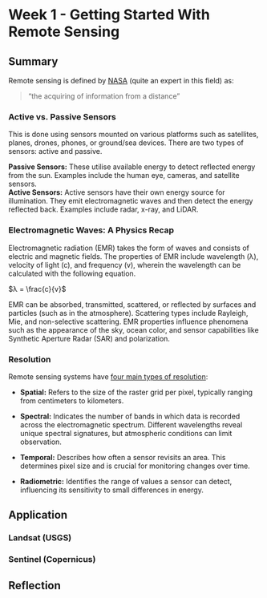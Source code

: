 # Week 1 - Getting Started With Remote Sensing

## Summary

Remote sensing is defined by [NASA](https://www.earthdata.nasa.gov/learn/backgrounders/remote-sensing) (quite an expert in this field) as:

> "the acquiring of information from a distance"

### Active vs. Passive Sensors

This is done using sensors mounted on various platforms such as satellites, planes, drones, phones, or ground/sea devices. There are two types of sensors: active and passive.

**Passive Sensors:** These utilise available energy to detect reflected energy from the sun. Examples include the human eye, cameras, and satellite sensors.\
**Active Sensors:** Active sensors have their own energy source for illumination. They emit electromagnetic waves and then detect the energy reflected back. Examples include radar, x-ray, and LiDAR.

### Electromagnetic Waves: A Physics Recap

Electromagnetic radiation (EMR) takes the form of waves and consists of electric and magnetic fields. The properties of EMR include wavelength (λ), velocity of light (c), and frequency (v), wherein the wavelength can be calculated with the following equation.

$λ = \frac{c}{v}$

EMR can be absorbed, transmitted, scattered, or reflected by surfaces and particles (such as in the atmosphere). Scattering types include Rayleigh, Mie, and non-selective scattering. EMR properties influence phenomena such as the appearance of the sky, ocean color, and sensor capabilities like Synthetic Aperture Radar (SAR) and polarization.

### Resolution

Remote sensing systems have [four main types of resolution](https://www.earthdata.nasa.gov/learn/backgrounders/remote-sensing):

-   **Spatial:** Refers to the size of the raster grid per pixel, typically ranging from centimeters to kilometers.

-   **Spectral:** Indicates the number of bands in which data is recorded across the electromagnetic spectrum. Different wavelengths reveal unique spectral signatures, but atmospheric conditions can limit observation.

-   **Temporal:** Describes how often a sensor revisits an area. This determines pixel size and is crucial for monitoring changes over time.

-   **Radiometric:** Identifies the range of values a sensor can detect, influencing its sensitivity to small differences in energy.

## Application

### Landsat (USGS)

### Sentinel (Copernicus)

## Reflection
